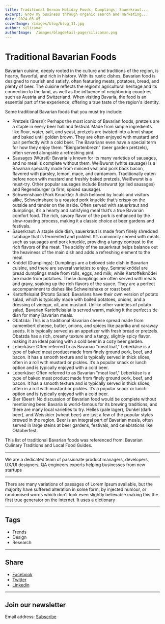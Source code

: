 ```yaml
---
title: Traditional German Holiday Foods, Dumplings, Sauerkraut...
excerpt: Grow my business through organic search and marketing...
date: 2024-03-05
coverImage: /images/blog/blog_11.jpg
author: silicaman
authorImage:  /images/blogdetail-page/silicaman.png
---
```


# Traditional Bavarian Foods

Bavarian cuisine, deeply rooted in the culture and traditions of the region, is hearty, flavorful, and rich in history. With its rustic dishes, Bavarian food is designed to nourish and satisfy, often featuring meats, potatoes, bread, and plenty of beer. The cuisine reflects the region’s agricultural heritage and its connection to the land, as well as the influence of neighboring countries such as Austria and Switzerland. When visiting Bavaria, the food is an essential part of the experience, offering a true taste of the region's identity.

Some traditional Bavarian foods that you must try include:

- Pretzels (Brezn): Perhaps the most iconic of Bavarian foods, pretzels are a staple in every beer hall and festival. Made from simple ingredients like flour, water, salt, and yeast, pretzels are twisted into a knot shape and baked until golden brown. They are often enjoyed with mustard and pair perfectly with a cold beer. The Bavarians even have a special term for how they enjoy them: "Biergartenbrezn" (beer garden pretzels), often served alongside a refreshing pint.
- Sausages (Würstl): Bavaria is known for its many varieties of sausages, and no meal is complete without them. Weißwurst (white sausage) is a Bavarian specialty made from minced veal and pork back bacon, flavored with parsley, lemon, mace, and cardamom. Traditionally eaten before noon with mustard and freshly baked pretzels, Weißwurst is a must-try. Other popular sausages include Bratwurst (grilled sausages) and Regensburger (a firm, spiced sausage).
- Schweinshaxe (Pork Knuckle): A dish beloved by locals and visitors alike, Schweinshaxe is a roasted pork knuckle that’s crispy on the outside and tender on the inside. Often served with sauerkraut and dumplings, it’s a hearty and satisfying meal that’s a true Bavarian comfort food. The rich, savory flavor of the pork is enhanced by the slow-roasting process, making it a classic choice at beer gardens and festivals.
- Sauerkraut: A staple side dish, sauerkraut is made from finely shredded cabbage that is fermented and pickled. It’s commonly served with meats such as sausages and pork knuckle, providing a tangy contrast to the rich flavors of the meat. The acidity of the sauerkraut helps balance out the heaviness of the main dish and adds a refreshing element to the meal.
- Knödel (Dumplings): Dumplings are a beloved side dish in Bavarian cuisine, and there are several varieties to enjoy. Semmelknödel are bread dumplings made from rolls, eggs, and milk, while Kartoffelknödel are made from potatoes. These dumplings are often served with meats and gravy, soaking up the rich flavors of the sauce. They are a perfect accompaniment to dishes like Schweinshaxe or roast beef.
- Kartoffelsalat (Potato Salad): Bavarians have their own version of potato salad, which is typically made with boiled potatoes, onions, and a dressing of vinegar, oil, and mustard. Unlike other varieties of potato salad, Bavarian Kartoffelsalat is served warm, making it the perfect side dish for many Bavarian meals.
- Obatzda: This is a traditional Bavarian cheese spread made from camembert cheese, butter, onions, and spices like paprika and caraway seeds. It is typically served as an appetizer with fresh bread or pretzels. Obatzda has a rich, creamy texture and a tangy, slightly spicy flavor, making it an ideal pairing with a cold beer in a cozy beer garden.
- Leberkäse: Often referred to as Bavarian "meat loaf," Leberkäse is a type of baked meat product made from finely ground pork, beef, and bacon. It has a smooth texture and is typically served in thick slices, often in a roll with mustard or pickles. It’s a popular snack or lunch option and is typically enjoyed with a cold beer.
- Leberkäse: Often referred to as Bavarian "meat loaf," Leberkäse is a type of baked meat product made from finely ground pork, beef, and bacon. It has a smooth texture and is typically served in thick slices, often in a roll with mustard or pickles. It’s a popular snack or lunch option and is typically enjoyed with a cold beer.
- Bier (Beer): No discussion of Bavarian food would be complete without mentioning beer. Bavaria is world-famous for its brewing traditions, and there are many local varieties to try. Helles (pale lager), Dunkel (dark beer), and Weissbier (wheat beer) are just a few of the popular styles brewed in the region. Beer is an integral part of Bavarian meals, often served in large steins at beer gardens, festivals, and celebrations like Oktoberfest.

This list of traditional Bavarian foods was referenced from: Bavarian Culinary Traditions and Local Food Guides.

---

We are a dedicated team of passionate product managers, developers, UX/UI designers, QA engineers experts helping businesses from new startups

---

There are many variations of passages of Lorem Ipsum available, but the majority have suffered alteration in some form, by injected humour, or randomised words which don't look even slightly believable making this the first true generator on the Internet. It uses a dictionary

---

## Tags

- Trends
- Design
- Research

---

## Share

- [Facebook](#)
- [Twitter](#)
- [Linkedin](#)

---

## Join our newsletter

Email address: [Subscribe](#)


